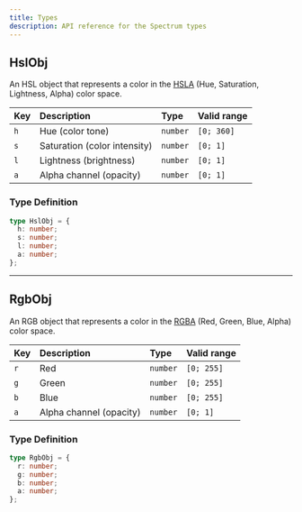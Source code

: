 ```yaml
---
title: Types
description: API reference for the Spectrum types
---
```



## HslObj

[<Icon name="github" size='1.5rem' color="var(--github-icon-color)" />](https://github.com/Linkerin/spectrum/blob/main/src/spectrum.types.ts#L17)

An HSL object that represents a color in the [HSLA](https://en.wikipedia.org/wiki/HSL_and_HSV) (Hue, Saturation, Lightness, Alpha) color space.

| Key | Description                  | Type     | Valid range |
| :-- | :--------------------------- | :------- | :---------- |
| `h` | Hue (color tone)             | `number` | `[0; 360]`  |
| `s` | Saturation (color intensity) | `number` | `[0; 1]`    |
| `l` | Lightness (brightness)       | `number` | `[0; 1]`    |
| `a` | Alpha channel (opacity)      | `number` | `[0; 1]`    |

### Type Definition

```ts
type HslObj = {
  h: number;
  s: number;
  l: number;
  a: number;
};
```

---

## RgbObj

[<Icon name="github" size='1.5rem' color="var(--github-icon-color)" />](https://github.com/Linkerin/spectrum/blob/main/src/spectrum.types.ts#L34)

An RGB object that represents a color in the [RGBA](https://en.wikipedia.org/wiki/RGBA_color_model) (Red, Green, Blue, Alpha) color space.

| Key | Description             | Type     | Valid range |
| :-- | :---------------------- | :------- | :---------- |
| `r` | Red                     | `number` | `[0; 255]`  |
| `g` | Green                   | `number` | `[0; 255]`  |
| `b` | Blue                    | `number` | `[0; 255]`  |
| `a` | Alpha channel (opacity) | `number` | `[0; 1]`    |

### Type Definition

```ts
type RgbObj = {
  r: number;
  g: number;
  b: number;
  a: number;
};
```
